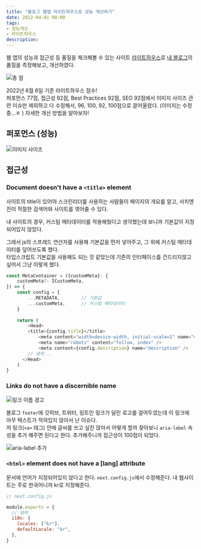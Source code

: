 ```yaml
---
title: "블로그 웹앱 라이트하우스로 성능 개선하기"
date: 2022-04-01 08:00
tags:
- 성능개선
- 라이트하우스
description:
---
```


웹 앱의 성능과 접근성 등 품질을 체크해볼 수 있는 사이트 [라이트하우스](https://web.dev/measure)로 
[내 블로그](https://haeun.vercel.app)의 품질을 측정해보고, 개선하였다.

![총 점](/images/blog/2204/score.png)

2022년 6월 6일 기준 라이트하우스 점수!  
퍼포먼스 77점, 접근성 92점, Best Practices 92점, SEO 92점에서 
이미지 사이즈 관련 이슈만 제외하고 다 수정해서, 96, 100, 92, 100점으로 끌어올렸다. (이미지는 수정중...ㅎ )
자세한 개선 방법을 알아보자!

## 퍼포먼스 (성능)

![이미지 사이즈](/images/blog/2204/imgsize.png)

## 접근성

### Document doesn't have a `<title>` element

사이트의 title이 있어야 스크린리더를 사용하는 사람들이 페이지의 개요를 알고, 서치엔진이 적절한 검색어와 사이트를 엮어줄 수 있다.

내 사이트의 경우, 커스텀 메타데이터를 적용해뒀다고 생각했는데 보니까 기본값이 지정되어있지 않았다.

그래서 js의 스프레드 연산자를 사용해 기본값을 먼저 넣어주고, 그 위에 커스텀 메타데이터를 덮어쓰도록 했다.  
타입스크립트 기본값을 사용해도 되는 것 같았는데 기존의 인터페이스를 건드리지않고 싶어서 그냥 이렇게 했다.

```js
const MetaContainer = ({customMeta}: {
    customMeta?: ICustomMeta,
}) => {
    const config = { 
        ...METADATA,        // 기본값
        ...customMeta,      // 커스텀 메타데이터
    } 
    
    return (
        <Head>
        <title>{config.title}</title>
            <meta content="width=device-width, initial-scale=1" name="viewport" />
            <meta name="robots" content="follow, index" />
            <meta content={config.description} name="description" />
        // 생략...
      </Head>
    )
}
```

### Links do not have a discernible name

![링크 이름 경고](/images/blog/2204/link.png)

블로그 `footer`에 깃허브, 트위터, 링트인 링크가 달린 로고를 걸어두었는데 이 링크에 아무 텍스트가 적혀있지 않아서 난 이슈다.  
저 링크(`<a>` 태그) 안에 글씨를 쓰고 싶진 않아서 어떻게 할까 찾아보니 `aria-label` 속성을 추가 해주면 된다고 한다. 추가해주니까 접근성이 100점이 되었다.

![aria-label 추가](/images/blog/2204/aria.png)

### `<html>` element does not have a [lang] attribute

문서에 언어가 지정되어있지 않다고 한다. `next.config.js`에서 수정해준다. 내 웹사이트는 주로 한국어니까 kr로 지정해준다.

```js
// next.config.js

module.exports = {
  // 생략
  i18n: {
    locales: ["kr"],
    defaultLocale: "kr",
  },
}
```
